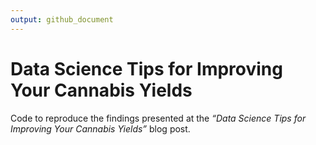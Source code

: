 ```yaml
---
output: github_document
---
```


# Data Science Tips for Improving Your Cannabis Yields

<!-- TODO: Add post link. -->
Code to reproduce the findings presented at the _"Data Science Tips for Improving Your Cannabis Yields"_ blog post.
